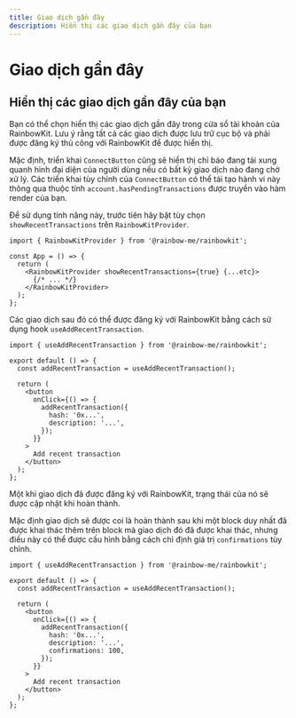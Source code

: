 ```yaml
---
title: Giao dịch gần đây
description: Hiển thị các giao dịch gần đây của bạn
---
```


# Giao dịch gần đây

## Hiển thị các giao dịch gần đây của bạn

Bạn có thể chọn hiển thị các giao dịch gần đây trong cửa sổ tài khoản của RainbowKit. Lưu ý rằng tất cả các giao dịch được lưu trữ cục bộ và phải được đăng ký thủ công với RainbowKit để được hiển thị.

Mặc định, triển khai `ConnectButton` cũng sẽ hiển thị chỉ báo đang tải xung quanh hình đại diện của người dùng nếu có bất kỳ giao dịch nào đang chờ xử lý. Các triển khai tùy chỉnh của `ConnectButton` có thể tái tạo hành vi này thông qua thuộc tính `account.hasPendingTransactions` được truyền vào hàm render của bạn.

Để sử dụng tính năng này, trước tiên hãy bật tùy chọn `showRecentTransactions` trên `RainbowKitProvider`.

```tsx
import { RainbowKitProvider } from '@rainbow-me/rainbowkit';

const App = () => {
  return (
    <RainbowKitProvider showRecentTransactions={true} {...etc}>
      {/* ... */}
    </RainbowKitProvider>
  );
};
```

Các giao dịch sau đó có thể được đăng ký với RainbowKit bằng cách sử dụng hook `useAddRecentTransaction`.

```tsx
import { useAddRecentTransaction } from '@rainbow-me/rainbowkit';

export default () => {
  const addRecentTransaction = useAddRecentTransaction();

  return (
    <button
      onClick={() => {
        addRecentTransaction({
          hash: '0x...',
          description: '...',
        });
      }}
    >
      Add recent transaction
    </button>
  );
};
```

Một khi giao dịch đã được đăng ký với RainbowKit, trạng thái của nó sẽ được cập nhật khi hoàn thành.

Mặc định giao dịch sẽ được coi là hoàn thành sau khi một block duy nhất đã được khai thác thêm trên block mà giao dịch đó đã được khai thác, nhưng điều này có thể được cấu hình bằng cách chỉ định giá trị `confirmations` tùy chỉnh.

```tsx
import { useAddRecentTransaction } from '@rainbow-me/rainbowkit';

export default () => {
  const addRecentTransaction = useAddRecentTransaction();

  return (
    <button
      onClick={() => {
        addRecentTransaction({
          hash: '0x...',
          description: '...',
          confirmations: 100,
        });
      }}
    >
      Add recent transaction
    </button>
  );
};
```
